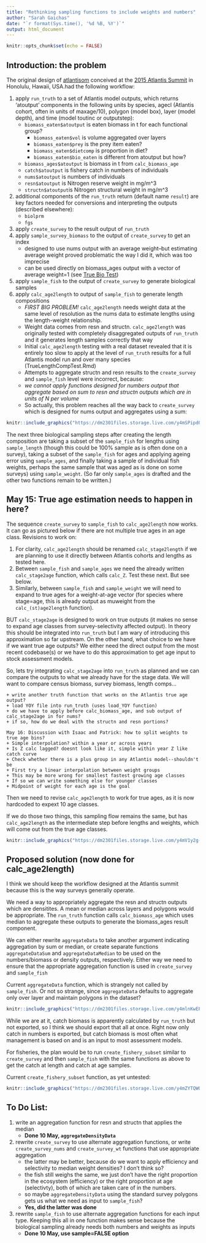 ```yaml
---
title: "Rethinking sampling functions to include weights and numbers"
author: "Sarah Gaichas"
date: "`r format(Sys.time(), '%d %B, %Y')`"
output: html_document
---
```


```r
knitr::opts_chunk$set(echo = FALSE)
```

## Introduction: the problem

The original design of [atlantisom](https://github.com/r4atlantis/atlantisom) conceived at the [2015 Atlantis Summit](https://research.csiro.au/atlantis/atlantis-summit/) in Honolulu, Hawaii, USA.had the following workflow:

1. apply `run_truth` to a set of Atlantis model outputs, which returns 'atoutput' components in the following units by species, agecl (Atlantis cohort, often in units of maxage/10), polygon (model box), layer (model depth), and time (model toutinc or outputstep):
    + `biomass_eaten$atoutput` is eaten biomass in t for each functional group?
        + `biomass_eaten$vol` is volume aggregated over layers
        + `biomass_eaten$prey` is the prey item eaten?
        + `biomass_eaten$dietcomp` is proportion in diet?
        + `biomass_eaten$bio_eaten` is different from atoutput but how?
    + `biomass_ages$atoutput` is  biomass in t from `calc_biomass_age`
    + `catch$atoutput` is fishery catch in numbers of individuals
    + `nums$atoutput` is numbers of individuals
    + `resn$atoutput` is Nitrogen reserve weight in mg/m^3
    + `structn$atoutput`is Nitrogen structural weight in mg/m^3
2. additional components of the `run_truth` return (default name `result`) are key factors needed for conversions and interpreting the outputs (described elsewhere):
    + `biolprm`
    + `fgs`
3. apply `create_survey` to the result output of `run_truth`
4. apply `sample_survey_biomass` to the output of `create_survey` to get an index
    + designed to use nums output with an average weight--but estimating average weight proved problematic the way I did it, which was too imprecise
    + can be used directly on biomass_ages output with a vector of average weight=1 (see [True Bio Test](https://sgaichas.github.io/poseidon-dev/TrueBioTest.html))
5. apply `sample_fish` to the output of `create_survey` to generate biological samples
6. apply `calc_age2length` to output of `sample_fish` to generate length compositions
    + *FIRST BIG PROBLEM!* `calc_age2length` needs weight data at the same level of resolution as the nums data to estimate lengths using the length-weight relationship. 
    + Weight data comes from resn and structn. `calc_age2length` was originally tested with completely disaggregated outputs of `run_truth` and it generates length samples correctly that way
    + Initial `calc_age2length` testing with a real dataset revealed that it is entirely too slow to apply at the level of `run_truth` results for a full Atlantis model run and over many species (TrueLengthCompTest.Rmd)
    + Attempts to aggregate structn and resn results to the `create_survey` and `sample_fish` level were incorrect, because:
    + *we cannot apply functions designed for numbers output that aggregate based on sum to resn and structn outputs which are in units of N per volume*
    + So actually, this problem reaches all the way back to `create_survey` which is designed for nums output and aggregates using a sum:
    
```r

knitr::include_graphics("https://dm2301files.storage.live.com/y4mSPipdQ7jyZNNfmpslxt7sCy7DqcQ0wMM40iLU1LLwfprFtKrjNJtHdibguUzNb9qY2vqluaHtpnKsUqkJ_wk3PpGCBtZmLGMdDSF1TVPsjeRWwtGjx8AIdNDiw9xvGmXf4aMnjXJ9DK9QW63JRZusH2uKgO1Mjd-8AEY554sLUG9xC9NFGaktffG2Ep5y8sz09stoHEM2pqG1I_oNtHGbg/CreateSurvey.png?psid=1&width=960&height=720")

```

    
The next three biological sampling steps after creating the length composition are taking a subset of the `sample_fish` for lengths using `sample_length` (though this could be 100% sample as is often done on a survey), taking a subset of the `sample_fish` for ages and applying ageing error using `sample_ages`, and finally taking a sample of individual fish weights, perhaps the same sample that was aged as is done on some surveys) using `sample_weight`. (So far only `sample_ages` is drafted and the other two functions remain to be written.)

## May 15: True age estimation needs to happen in here?

The sequence `create_survey` to `sample_fish` to `calc_age2length` now works. It can go as pictured below if there are not multiple true ages in an age class. Revisions to work on:

1. For clarity, `calc_age2length` should be renamed `calc_stage2length` if we are planning to use it directly between Atlantis cohorts and lengths as tested here.
2. Between `sample_fish` and `sample_ages` we need the already written `calc_stage2age` function, which calls `calc_Z`. Test these next. But see below.
3. Similarly, between `sample_fish` and `sample_weight` we will need to expand to true ages for a weight-at-age vector (for species where stage=age, this is already output as muweight from the `calc_(st)age2length` function).

BUT `calc_stage2age` is designed to work on true outputs (it makes no sense to expand age classes from survey-selectivity affected output). In theory this should be integrated into `run_truth` but I am wary of introducing this approximation so far upstream. On the other hand, what choice to we have if we want true age outputs? We either need the direct output from the most recent codebase(s) or we have to do this approximation to get age input to stock assessment models.

So, lets try integrating `calc_stage2age` into `run_truth` as planned and we can compare the outputs to what we already have for the stage data. We will want to compare census biomass, survey biomass, length comps...

    + write another truth function that works on the Atlantis true age output?
    + load YOY file into run_truth (uses load_YOY function)
    + do we have to apply before calc_biomass_age, and sub output of calc_stage2age in for nums?
    + if so, how do we deal with the structn and resn portions? 
    
    May 16: Discussion with Isaac and Patrick: how to split weights to true age bins?
    + Simple interpolation? within a year or across years
    + Is Z calc lagged? doesnt look like it, simple within year Z like catch curve
    + Check whether there is a plus group in any Atlantis model--shouldn't be
    + First try a linear interpolation between weight groups
    + This may be more wrong for smallest fastest growing age classes
    + If so we can write something else for younger classes
    + Midpoint of weight for each age is the goal

Then we need to revise `calc_age2length` to work for true ages, as it is now hardcoded to expext 10 age classes.

If we do those two things, this sampling flow remains the same, but has `calc_age2length` as the intermediate step before lengths and weights, which will come out from the true age classes.

```r

knitr::include_graphics("https://dm2301files.storage.live.com/y4mV1y2g-JoSJFProk32x9SjWofLHwF_WtQc4Ipz8M2ZLc7hypg4yTYAgvB0IjwVLfjVw4fCNFP9l6lbWQIFI8NtzaIHjxgGEmptz9I9cB5jA5VUCJ_gJmSYSfI8_au29U_nuP5-zw-qkBBINifEo8RlJSvOEol5qu5IfI4BLk5YjjxTomMcbDVtOUBIJQHMEZjRUnlPhy7lV4x5ckvz5WfWA/SamplingWorkflow.png?psid=1&width=960&height=720")

```

## Proposed solution (now done for calc_age2length)

I think we should keep the workflow designed at the Atlantis summit because this is the way surveys generally operate.

We need a way to appropriately aggregate the resn and structn outputs which are densitites. A mean or median across layers and polygons would be appropriate. The `run_truth` function calls `calc_biomass_age` which uses median to aggregate these outputs to generate the biomass_ages result component.

We can either rewrite `aggregateData` to take another argument indicating aggregation by sum or median, or create separate functions `aggregateDataSum` and `aggregateDataMedian` to be used on the numbers/biomass or density outputs, respectively.  Either way we need to ensure that the appropriate aggregation function is used in `create_survey` and `sample_fish`

Current `aggregateData` function, which is strangely not called by `sample_fish`. Or not so strange, since `aggregateData` defaults to aggregate only over layer and maintain polygons in the dataset?

```r

knitr::include_graphics("https://dm2301files.storage.live.com/y4mlnKwEPKB-fwO50OZng5CBgAwpz_T3Wc_K8BEdyLLAt-WnSs8Qd4YJY1i4hO0Zja9F6Vx1X3WiIDB1pFlBVW9YQDfKGvczcddyoZbl_bvUmPOsdGN4eHiAgyh_rKZ_Op286QWAPURty0QsJsNOhUNzBAc8326d8cKW9QmTlsncAJDDoU5wMdJgWRoalD939BG4Pg2SbyLxBe9tLfYm1xD_g/aggregateData.png?psid=1&width=960&height=720")

```

While we are at it, catch biomass is apparently calculated by `run_truth` but not exported, so I think we should export that all at once. Right now only catch in numbers is exported, but catch biomass is most often what management is based on and is an input to most assessment models. 

For fisheries, the plan would be to run `create_fishery_subset` similar to `create_survey` and then `sample_fish` with the same functions as above to get the catch at length and catch at age samples.

Current `create_fishery_subset` function, as yet untested:

```r

knitr::include_graphics("https://dm2301files.storage.live.com/y4mZYTQWQxl_SZg2SQVNtRiv5OjAyv7ML3FqiVW2dY0SZmUlUO91Mm55pNAamQ-Kz7V_p2dH2UrEIGVttXXmiiN4L6HOBJTexTtqu43r9VH4IOdc-XPmsACvcnmzCrUIjqvr6NPJGwpds4_KxLEvlnfGJ3ZobYsxKwIUhObm6Uyq2deLPjZUuMT06YTELfTWbZBcDIR42waSKhxpUKlQXiaIw/CreateFisherySubset.png?psid=1&width=960&height=720")

```

## To Do List:

1. write an aggregation function for resn and structn that applies the median
    + **Done 10 May, `aggregateDensityData`**
2. rewrite `create_survey` to use alternate aggregation functions, or write `create_survey_nums` and `create_survey_wt` functions that use appropriate aggregation
    + the latter may be better, because do we want to apply efficiency and selectivity to median weight densities? I don't think so?
    + the fish still weighs the same, we just don't have the right proportion in the ecosystem (efficiency) or the right proportion at age (selectivty), both of which are taken care of in the numbers. 
    + so maybe `aggregateDensityData` using the standard survey polygons gets us what we need as input to `sample_fish`?
    + **Yes, did the latter was done**
3. rewrite `sample_fish` to use alternate aggregation functions for each input type. Keeping this all in one function makes sense because the biological sampling already needs both numbers and weights as inputs
    + **Done 10 May, use sample=FALSE option**
